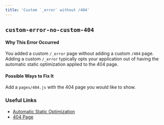 ```yaml
---
title: 'Custom `_error` without /404'
---
```


## `custom-error-no-custom-404`

#### Why This Error Occurred

You added a custom `/_error` page without adding a custom `/404` page. Adding a custom `/_error` typically opts your application out of having the automatic static optimization applied to the 404 page.

#### Possible Ways to Fix It

Add a `pages/404.js` with the 404 page you would like to show.

### Useful Links

- [Automatic Static Optimization](/docs/pages/building-your-application/rendering/automatic-static-optimization)
- [404 Page](/docs/pages/building-your-application/routing/custom-error#404-page)
